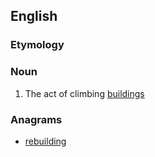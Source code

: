==English==
{{wikipedia}}

===Etymology===
{{blend|building|bouldering|lang=en}}

===Noun===
{{en-noun|-}}
# The act of climbing [[building]]s

===Anagrams===
* [[rebuilding#English|rebuilding]]